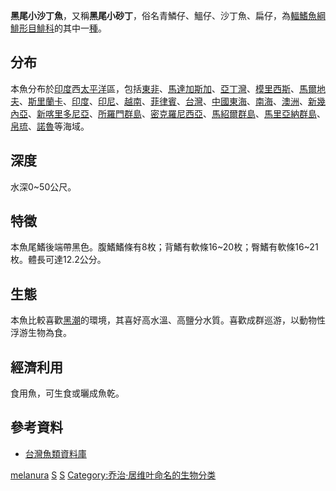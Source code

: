 {{Speciesbox 
| taxon = Sardinella melanura
| status = NE
| status_system = IUCN3.1
| authority =  [[Cuvier|Cuvier]], 1829
| synonyms = *''Clupeonia commersoni, Valenciennes, 1847''
*''Harengula vittata, Valenciennes, 1847''
*''Clupea commersonii, Valenciennes, 1847''
*''Herklotsichthys vittatus, Valenciennes, 1847''
*''Sardinella nigricaudata, Chan, 1965''
*''Clupea melanura, Cuvier, 1829''
*''Clupeonia commersonii, Valenciennes, 1847''
*''Clupeonia vittata, Valenciennes, 1847''
*''Harengula vanicoris, Jordan & Seale, 1906''
}}
'''黑尾小沙丁魚'''，又稱'''黑尾小砂丁'''，俗名青鱗仔、鰮仔、沙丁魚、扁仔，為[[輻鰭魚綱|輻鰭魚綱]][[鯡形目|鯡形目]][[鯡科|鯡科]]的其中一[[種|種]]。

==分布==
本魚分布於[[印度|印度]]西[[太平洋|太平洋]]區，包括[[東非|東非]]、[[馬達加斯加|馬達加斯加]]、[[亞丁灣|亞丁灣]]、[[模里西斯|模里西斯]]、[[馬爾地夫|馬爾地夫]]、[[斯里蘭卡|斯里蘭卡]]、[[印度|印度]]、[[印尼|印尼]]、[[越南|越南]]、[[菲律賓|菲律賓]]、[[台灣|台灣]]、[[中國|中國]][[東海|東海]]、[[南海|南海]]、[[澳洲|澳洲]]、[[新幾內亞|新幾內亞]]、[[新喀里多尼亞|新喀里多尼亞]]、[[所羅門群島|所羅門群島]]、[[密克羅尼西亞|密克羅尼西亞]]、[[馬紹爾群島|馬紹爾群島]]、[[馬里亞納群島|馬里亞納群島]]、[[帛琉|帛琉]]、[[諾魯|諾魯]]等海域。

==深度==
水深0~50公尺。

==特徵==
本魚尾鰭後端帶黑色。腹鰭鰭條有8枚；背鰭有軟條16~20枚；臀鰭有軟條16~21枚。體長可達12.2公分。

==生態==
本魚比較喜歡[[黑潮|黑潮]]的環境，其喜好高水溫、高鹽分水質。喜歡成群巡游，以動物性浮游生物為食。

==經濟利用==
食用魚，可生食或曬成魚乾。

==參考資料==
* [http://fishdb.sinica.edu.tw/ 台灣魚類資料庫]{{Wayback|url=http://fishdb.sinica.edu.tw/ |date=20160304193340 }}
{{Taxonbar|from=Q2338521}}

[[Category:小沙丁魚屬|melanura]]
[[Category:食用魚|S]]
[[Category:1829年描述的魚類|S]]
[[Category:乔治·居维叶命名的生物分类|Category:乔治·居维叶命名的生物分类]]